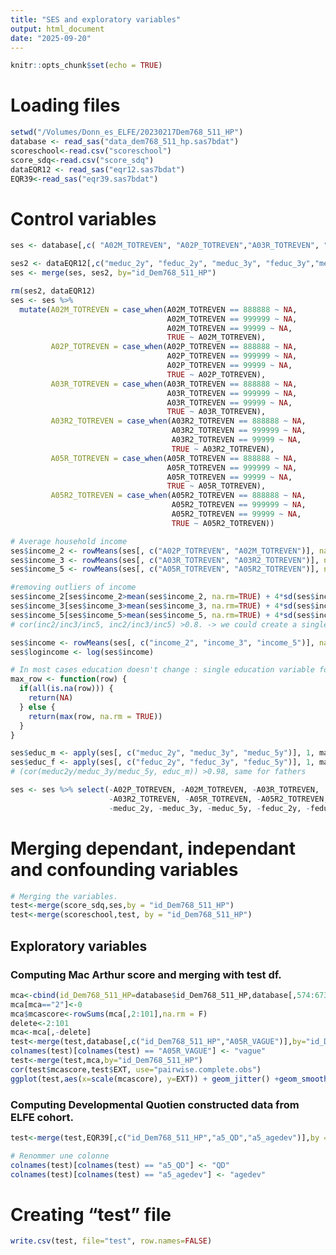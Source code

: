 ```yaml
---
title: "SES and exploratory variables"
output: html_document
date: "2025-09-20"
---
```


```r
knitr::opts_chunk$set(echo = TRUE)
```

# Loading files
```r
setwd("/Volumes/Donn_es_ELFE/20230217Dem768_511_HP")
database <- read_sas("data_dem768_511_hp.sas7bdat")
scoreschool<-read.csv("scoreschool")
score_sdq<-read.csv("score_sdq")
dataEQR12 <- read_sas("eqr12.sas7bdat")
EQR39<-read_sas("eqr39.sas7bdat")
```


# Control variables

```r
ses <- database[,c( "A02M_TOTREVEN", "A02P_TOTREVEN","A03R_TOTREVEN", "A03R2_TOTREVEN", "A05R_TOTREVEN", "A05R2_TOTREVEN", "id_Dem768_511_HP")]

ses2 <- dataEQR12[,c("meduc_2y", "feduc_2y", "meduc_3y", "feduc_3y","meduc_5y", "feduc_5y", "id_Dem768_511_HP")]
ses <- merge(ses, ses2, by="id_Dem768_511_HP")

rm(ses2, dataEQR12)
ses <- ses %>% 
  mutate(A02M_TOTREVEN = case_when(A02M_TOTREVEN == 888888 ~ NA,
                                   A02M_TOTREVEN == 999999 ~ NA,
                                   A02M_TOTREVEN == 99999 ~ NA,
                                   TRUE ~ A02M_TOTREVEN),
         A02P_TOTREVEN = case_when(A02P_TOTREVEN == 888888 ~ NA,
                                   A02P_TOTREVEN == 999999 ~ NA,
                                   A02P_TOTREVEN == 99999 ~ NA,
                                   TRUE ~ A02P_TOTREVEN),
         A03R_TOTREVEN = case_when(A03R_TOTREVEN == 888888 ~ NA,
                                   A03R_TOTREVEN == 999999 ~ NA,
                                   A03R_TOTREVEN == 99999 ~ NA,
                                   TRUE ~ A03R_TOTREVEN),
         A03R2_TOTREVEN = case_when(A03R2_TOTREVEN == 888888 ~ NA,
                                    A03R2_TOTREVEN == 999999 ~ NA,
                                    A03R2_TOTREVEN == 99999 ~ NA,
                                    TRUE ~ A03R2_TOTREVEN),
         A05R_TOTREVEN = case_when(A05R_TOTREVEN == 888888 ~ NA,
                                   A05R_TOTREVEN == 999999 ~ NA,
                                   A05R_TOTREVEN == 99999 ~ NA,
                                   TRUE ~ A05R_TOTREVEN),
         A05R2_TOTREVEN = case_when(A05R2_TOTREVEN == 888888 ~ NA,
                                    A05R2_TOTREVEN == 999999 ~ NA,
                                    A05R2_TOTREVEN == 99999 ~ NA,
                                    TRUE ~ A05R2_TOTREVEN))

# Average household income
ses$income_2 <- rowMeans(ses[, c("A02P_TOTREVEN", "A02M_TOTREVEN")], na.rm = TRUE)
ses$income_3 <- rowMeans(ses[, c("A03R_TOTREVEN", "A03R2_TOTREVEN")], na.rm = TRUE)
ses$income_5 <- rowMeans(ses[, c("A05R_TOTREVEN", "A05R2_TOTREVEN")], na.rm = TRUE)

#removing outliers of income
ses$income_2[ses$income_2>mean(ses$income_2, na.rm=TRUE) + 4*sd(ses$income_2, na.rm=TRUE)] <- NA
ses$income_3[ses$income_3>mean(ses$income_3, na.rm=TRUE) + 4*sd(ses$income_3, na.rm=TRUE)] <- NA
ses$income_5[ses$income_5>mean(ses$income_5, na.rm=TRUE) + 4*sd(ses$income_5, na.rm=TRUE)] <- NA
# cor(inc2/inc3/inc5, inc2/inc3/inc5) >0.8. -> we could create a single income measure

ses$income <- rowMeans(ses[, c("income_2", "income_3", "income_5")], na.rm = TRUE)
ses$logincome <- log(ses$income)

# In most cases education doesn't change : single education variable for each parent = maximum of available values
max_row <- function(row) {
  if(all(is.na(row))) {
    return(NA)
  } else {
    return(max(row, na.rm = TRUE))
  }
}

ses$educ_m <- apply(ses[, c("meduc_2y", "meduc_3y", "meduc_5y")], 1, max_row)
ses$educ_f <- apply(ses[, c("feduc_2y", "feduc_3y", "feduc_5y")], 1, max_row)
# (cor(meduc2y/meduc_3y/meduc_5y, educ_m)) >0.98, same for fathers

ses <- ses %>% select(-A02P_TOTREVEN, -A02M_TOTREVEN, -A03R_TOTREVEN, 
                      -A03R2_TOTREVEN, -A05R_TOTREVEN, -A05R2_TOTREVEN, 
                      -meduc_2y, -meduc_3y, -meduc_5y, -feduc_2y, -feduc_3y, -feduc_5y)

```

# Merging dependant, independant and confounding variables

```r
# Merging the variables. 
test<-merge(score_sdq,ses,by = "id_Dem768_511_HP")
test<-merge(scoreschool,test, by = "id_Dem768_511_HP")
```

## Exploratory variables 
### Computing Mac Arthur score and merging with test df.
```r
mca<-cbind(id_Dem768_511_HP=database$id_Dem768_511_HP,database[,574:673])
mca[mca=="2"]<-0
mca$mcascore<-rowSums(mca[,2:101],na.rm = F)
delete<-2:101
mca<-mca[,-delete]
test<-merge(test,database[,c("id_Dem768_511_HP","A05R_VAGUE")],by="id_Dem768_511_HP")
colnames(test)[colnames(test) == "A05R_VAGUE"] <- "vague"
test<-merge(test,mca,by="id_Dem768_511_HP")
cor(test$mcascore,test$EXT, use="pairwise.complete.obs")
ggplot(test,aes(x=scale(mcascore), y=EXT)) + geom_jitter() +geom_smooth(method='lm')
```

### Computing Developmental Quotien constructed data from ELFE cohort.
```r
test<-merge(test,EQR39[,c("id_Dem768_511_HP","a5_QD","a5_agedev")],by = "id_Dem768_511_HP")

# Renommer une colonne
colnames(test)[colnames(test) == "a5_QD"] <- "QD"
colnames(test)[colnames(test) == "a5_agedev"] <- "agedev"

```

# Creating "test" file 

```r
write.csv(test, file="test", row.names=FALSE)
```


